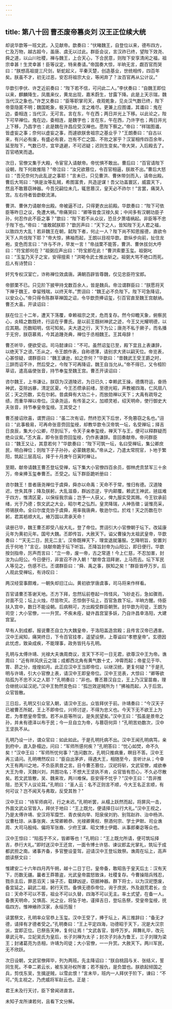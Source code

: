 ```yaml
---
---
---
```

title: 第八十回 曹丕废帝篡炎刘 汉王正位续大统
---

却说华歆等一班文武，入见献帝。歆奏曰：“伏睹魏王，自登位以来，德布四方，仁及万物，越古超今，虽唐、虞无以过此。群臣会议，言汉祚已终，望陛下效尧、舜之道，以山川社稷，禅与魏王，上合天心，下合民意，则陛下安享清闲之福，祖宗幸甚！生灵幸甚！臣等议定，特来奏请。”帝国奏大惊，半晌无言，觑百官而哭曰：“朕想高祖提三尺剑，斩蛇起义，平秦灭楚，创造基业，世统相传，四百年矣。朕虽不才，初无过恶，安忍将祖宗大业，等闲弃了？汝百官再从公计议。”

华歆引李伏、许芝近前奏曰：“陛下若不信，可问此二人。”李伏奏曰：“自魏王即位以来，麒麟降生，凤凰来仪，黄龙出现，嘉禾蔚生，甘露下降。此是上天示瑞，魏当代汉之象也。”许芝又奏曰：“臣等职掌司天，夜观乾象，见炎汉气数已终，陛下帝垦隐匿不明；魏国乾象，极天际地，言之难尽。更兼上应图谶，其谶曰：鬼在边，委相连；当代汉，无可言。言在东，午在西；两日并光上下移。以此论之，陛下可早禅位。鬼在边，委相连，是魏字也；言在东，午在西，乃许字也；两日并光上下移，乃昌字也：此是魏在许昌应受汉禅也。愿陛下察之。”帝曰：“祥瑞图谶，皆虚妄之事；奈何以虚妄之事，而遽欲朕舍祖宗之基业乎？”王朗奏曰：“自古以来，有兴必有废，有盛必有衰，岂有不亡之国、不败之家乎？汉室相传四百余年，延至陛下，气数已尽，宜早退避，不可迟疑；迟则生变矣。”帝大哭，入后殿去了。百官哂笑而退。

次日，官僚又集于大殿，令宦官入请献帝。帝忧惧不敢出。曹后曰：“百官请陛下设朝，陛下何故推阻？”帝泣曰：“汝兄欲篡位，令百官相逼，朕故不出。”曹后大怒曰：“吾兄奈何为此乱逆之事耶！”言未已，只见曹洪、曹休带剑而入，请帝出殿。曹后大骂曰：“俱是汝等乱贼，希图富贵，共造逆谋！吾父功盖寰区，威震天下，然且不敢篡窃神器。今吾兄嗣位未几，辄思篡汉，皇天必不祚尔！”言罢，痛哭入宫。左右侍者皆歔欷流涕。

曹洪、曹休力请献帝出殿。帝被逼不过，只得更衣出前殿。华歆奏曰：“陛下可依臣等昨日之议，免遭大祸。”帝痛哭曰：“卿等皆食汉禄久矣；中间多有汉朝功臣子孙，何忍作此不臣之事？”歆曰：“陛下若不从众议，恐旦夕萧墙祸起。非臣等不忠于陛下也。”帝曰：“谁敢弑朕耶？”歆厉声曰：“天下之人，皆知陛下无人君之福，以致四方大乱！若非魏王在朝，弑陛下者，何止一人？陛下尚不知恩报德，直欲令天下人共伐陛下耶？”帝大惊，拂袖而起，王朗以目视华歆。歆纵步向前，扯住龙袍，变色而言曰：“许与不许，早发一言！”帝战栗不能答，曹洪、曹休拔剑大呼曰：“符宝郎何在？”祖弼应声出曰：“符宝郎在此！”曹洪索要玉玺。祖弼叱曰：“玉玺乃天子之宝，安得擅索！”洪喝令武士推出斩之。祖弼大骂不绝口而死。后人有诗赞曰：

奸宄专权汉室亡，诈称禅位效虞唐。满朝百辟皆尊魏，仅见忠臣符宝郎。

帝颤栗不已。只见阶下披甲持戈数百余人，皆是魏兵。帝泣谓群臣曰：“朕愿将天下禅于魏王，幸留残喘，以终天年。”贾诩曰：“魏王必不负陛下。陛下可急降诏，以安众心。”帝只得令陈群草禅国之诏，令华歆赍捧诏玺，引百官直至魏王宫献纳。曹丕大喜。开读诏曰：

朕在位三十二年，遭天下荡覆，幸赖祖宗之灵，危而复存。然今仰瞻天象，俯察民心，炎精之数既终，行运在乎曹氏。是以前王既树神武之迹，今王又光耀明德，以应其期。历数昭明，信可知矣。夫大道之行，天下为公；唐尧不私于厥子，而名播于无穷，朕窃慕焉，今其追踵尧典，禅位于丞相魏王。王其毋辞！

曹丕听毕，便欲受诏。司马懿谏曰：“不可。虽然诏玺已至，殿下宜且上表谦辞，以绝天下之谤。”丕从之，令王朗作表，自称德薄，请别求大贤以嗣天位。帝览表，心甚惊疑，谓群臣曰：“魏王谦逊，如之奈何？”华歆曰：“昔魏武王受王爵之时，三辞而诏不许，然后受之，今陛下可再降诏，魏王自当允从。”帝不得已，又令桓阶草诏，遣高庙使张音，持节奉玺至魏王宫。曹丕开读诏曰：

咨尔魏王，上书谦让。朕窃为汉道陵迟，为日已久；幸赖武王操，德膺符运，奋扬神武，芟除凶暴，清定区夏。今王丕缵承前绪，至德光昭，声教被四海，仁风扇八区；天之历数，实在尔躬。昔虞舜有大功二十，而放勋禅以天下；大禹有疏导之绩，而重华禅以帝位。汉承尧运，有传圣之义，加顺灵袛，绍天明命，使行御史大夫张音，持节奉皇帝玺绶。王其受之！

曹丕接诏欣喜，谓贾诩曰：“虽二次有诏，然终恐天下后世，不免篡窃之名也。”诩曰：“此事极易，可再命张音赍回玺绶，却教华歆令汉帝筑一坛，名受禅坛；择吉日良辰，集大小公卿，尽到坛下，令天子亲奉玺绶，禅天下与王，便可以释群疑而绝众议矣。”丕大喜，即令张音赍回玺绶，仍作表谦辞。音回奏献帝。帝问群臣曰：“魏王又让，其意若何？”华歆奏曰：“陛下可筑一坛，名曰受禅坛，集公卿庶民，明白禅位；则陛下子子孙孙，必蒙魏恩矣。”帝从之，乃遣太常院官，卜地于繁阳，筑起三层高坛，择于十月庚午日寅时禅让。

至期，献帝请魏王曹丕登坛受禅，坛下集大小官僚四百余员，御林虎贲禁军三十余万，帝亲捧玉玺奉曹丕。丕受之。坛下群臣跪听册曰：

咨尔魏王！昔者唐尧禅位于虞舜，舜亦以命禹：天命不于常，惟归有德。汉道陵迟，世失其序；降及朕躬，大乱滋昏，群凶恣逆，宇内颠覆。赖武王神武，拯兹难于四方，惟清区夏，以保绥我宗庙；岂予一人获乂，俾九服实受其赐。今王钦承前绪，光于乃德；恢文武之大业，昭尔考之弘烈。皇灵降瑞，人神告徵；诞惟亮采，师锡朕命。全曰尔度克协于虞舜，用率我唐典，敬逊尔位。於戏！天之历数在尔躬，君其袛顺大礼，飨万国以肃承天命！

读册已毕，魏王曹丕即受八般大礼，登了帝位。贾诩引大小官僚朝于坛下。改延康元年为黄初元年。国号大魏。丕即传旨，大赦天下。谥父曹操为太祖武皇帝，华歆奏曰：“‘天无二日，民无二主’。汉帝既禅天下，理宜退就藩服。乞降明旨，安置刘氏于何地？”言讫，扶献帝跪于坛下听旨。丕降旨封帝为山阳公，即日便行。华歆按剑指帝，厉声而言曰：“立一帝，废一帝，古之常道！今上仁慈，不忍加害，封汝为山阳公。今日便行，非宣召不许入朝！”献帝含泪拜谢，上马而去。坛下军民人等见之，伤感不已。丕谓群臣曰：“舜、禹之事，朕知之矣！”群臣皆呼万岁。后人观此受禅坛，有诗叹曰：

两汉经营事颇难，一朝失却旧江山。黄初欲学唐虞事，司马将来作样看。

百官请曹丕答谢天地。丕方下拜，忽然坛前卷起一阵怪风，飞砂走石，急如骤雨，对面不见；坛上火烛，尽皆吹灭。丕惊倒于坛上，百官急救下坛，半晌方醒。侍臣扶入宫中，数日不能设朝。后病稍可，方出殿受群臣朝贺。封华歆为司徒，王朗为司空；大小官僚，一一升赏。不疾未痊，疑许昌宫室多妖，乃自许昌幸洛阳，大建宫室。

早有人到成都，报说曹丕自立为大魏皇帝，于洛阳盖造宫殿；且传言汉帝已遇害。汉中王闻知，痛哭终日，下令百官挂孝，遥望设祭，上尊谥曰“孝愍皇帝”。玄德因此忧虑，致染成疾，不能理事，政务皆托与孔明。

孔明与太傅许靖、光禄大夫谯周商议，言天下不可一日无君，欲尊汉中王为帝。谯周曰：“近有祥风庆云之瑞；成都西北角有黄气数十丈，冲霄而起；帝星见于毕、胃、昴之分，煌煌如月。此正应汉中王当即帝位，以继汉统，更复何疑？”于是孔明与许靖，引大小官僚上表，请汉中王即皇帝位。汉中王览表，大惊曰：“卿等欲陷孤为不忠不义之人耶？”孔明奏曰：“非也。曹丕篡汉自立，王上乃汉室苗裔，理合继统以延汉祀。”汉中王勃然变色曰：“孤岂效逆贼所为！”拂袖而起，入于后宫。众官皆散。

三日后，孔明又引众官入朝，请汉中王出。众皆拜伏于前。许靖奏曰：“今汉天子已被曹丕所弑，王上不即帝位，兴师讨逆，不得为忠义也。今天下无不欲王上为君，为孝愍皇帝雪恨。若不从臣等所议，是失民望矣。”汉中王曰：“孤虽是景帝之孙，并未有德泽以布于民；今一旦自立为帝，与篡窃何异！”孔明苦劝数次，汉中王坚执不从。

孔明乃设一计，谓众官曰：如此如此。于是孔明托病不出。汉中王闻孔明病笃，亲到府中，直入卧榻边，问曰：“军师所感何疾？”孔明答曰：“忧心如焚，命不久矣！”汉中王曰：“军师所忧何事？”连问数次，孔明只推病重，瞑目不答。汉中王再三请问。孔明喟然叹曰：“臣自出茅庐，得遇大王，相随至今，言听计从；今幸大王有两川之地，不负臣夙昔之言。目今曹丕篡位，汉祀将斩，文武官僚，咸欲奉大王为帝，灭魏兴刘，共图功名；不想大王坚执不肯，众官皆有怨心，不久必尽散矣。若文武皆散，吴、魏来攻，两川难保。臣安得不忧乎？”汉中王曰：“吾非推阻，恐天下人议论耳。”孔明曰：“圣人云：名不正则言不顺，今大王名正言顺，有何可议？岂不闻天与弗取，反受其咎？”

汉中王曰：“待军师病可，行之未迟。”孔明听罢，从榻上跃然而起，将屏风一击，外面文武众官皆入，拜伏于地曰：“王上既允，便请择日以行大礼。”汉中王视之，乃是太傅许靖、安汉将军糜竺、青衣侯向举、阳泉侯刘豹、别驾赵祚、治中杨洪、议曹杜琼、从事张爽、太常卿赖恭、光禄卿黄权、祭酒何宗、学士尹默、司业谯周、大司马殷纯、偏将军张裔、少府王谋、昭文博士伊籍、从事郎秦宓等众也。

汉中王惊曰：“陷孤于不义，皆卿等也！”孔明曰：“王上既允所请，便可筑坛择吉，恭行大礼。”即时送汉中王还宫，一面令博士许慈、谏议郎孟光掌礼，筑坛于成都武担之南。诸事齐备，多官整设銮驾，迎请汉中王登坛致祭。谯周在坛上，高声朗读祭文曰：

惟建安二十六年四月丙午朔，越十二日丁巳，皇帝备，敢昭告于皇天后土：汉有天下，历数无疆。曩者王莽篡盗，光武皇帝震怒致诛，社稷复存。今曹操阻兵残忍，戮杀主后，罪恶滔天；操子丕，载肆凶逆，窃据神器。群下将士，以为汉祀堕废，备宜延之，嗣武二祖，躬行天罚。备惧无德忝帝位，询于庶民，外及遐荒君长，佥曰：天命不可以不答，祖业不可以久替，四海不可以无主。率土式望，在备一人。备畏天明命，又惧高、光之业，将坠于地，谨择吉日，登坛告祭，受皇帝玺绶，抚临四方。惟神飨祚汉家，永绥历服！

读罢祭文，孔明率众官恭上玉玺。汉中王受了，捧于坛上，再三推辞曰：“备无才德，请择有才德者受之。”孔明奏曰：“王上平定四海，功德昭于天下，况是大汉宗派，宜即正位。已祭告天神，复何让焉！”文武各官，皆呼万岁。拜舞礼毕，改元章武元年。立妃吴氏为皇后，长子刘禅为太子；封次子刘永为鲁王，三子刘理为梁王；封诸葛亮为丞相，许靖为司徒；大小官僚，一一升赏。大赦天下。两川军民，无不欣跃。

次日设朝，文武官僚拜毕，列为两班。先主降诏曰：“朕自桃园与关、张结义，誓同生死。不幸二弟云长，被东吴孙权所害；若不报仇，是负盟也。朕欲起倾国之兵，剪伐东吴，生擒逆贼，以雪此恨！”言未毕，班内一人拜伏于阶下，谏曰：“不可。”先主视之，乃虎威将军赵云也。正是：

君王未及行天讨，臣下曾闻进直言。

未知子龙所谏若何，且看下文分解。